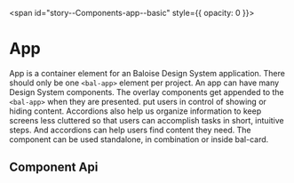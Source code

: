 
<span id="story--Components-app--basic" style={{ opacity: 0 }}></span>

# App

App is a container element for an Baloise Design System application. There should
only be one `<bal-app>` element per project. An app can have many Design System
components. The overlay components get appended to the `<bal-app>` when they are
presented. put users in control of showing or hiding content. Accordions also
help us organize information to keep screens less cluttered so that users can
accomplish tasks in short, intuitive steps. And accordions can help users find
content they need. The component can be used standalone, in combination or
inside bal-card.

<Canvas>
  <Story id="Components-app--basic" />
</Canvas>

## Component Api

<Description markdown={readme} />

<br />


<Description markdown={testing} />


<Description markdown={github} />
